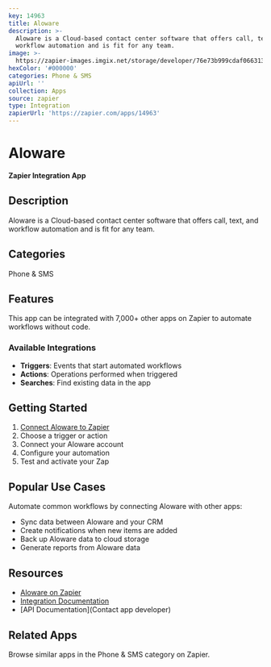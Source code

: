 ```yaml
---
key: 14963
title: Aloware
description: >-
  Aloware is a Cloud-based contact center software that offers call, text, and
  workflow automation and is fit for any team.
image: >-
  https://zapier-images.imgix.net/storage/developer/76e73b999cdaf0663131b72f2a12f55d.png?auto=format%2Ccompress&ixlib=python-3.0.0&q=50
hexColor: '#000000'
categories: Phone & SMS
apiUrl: ''
collection: Apps
source: zapier
type: Integration
zapierUrl: 'https://zapier.com/apps/14963'
---
```

# Aloware

**Zapier Integration App**

## Description

Aloware is a Cloud-based contact center software that offers call, text, and workflow automation and is fit for any team.

## Categories

Phone & SMS

## Features

This app can be integrated with 7,000+ other apps on Zapier to automate workflows without code.

### Available Integrations

- **Triggers**: Events that start automated workflows
- **Actions**: Operations performed when triggered
- **Searches**: Find existing data in the app

## Getting Started

1. [Connect Aloware to Zapier](https://zapier.com/apps/14963)
2. Choose a trigger or action
3. Connect your Aloware account
4. Configure your automation
5. Test and activate your Zap

## Popular Use Cases

Automate common workflows by connecting Aloware with other apps:

- Sync data between Aloware and your CRM
- Create notifications when new items are added
- Back up Aloware data to cloud storage
- Generate reports from Aloware data

## Resources

- [Aloware on Zapier](https://zapier.com/apps/14963)
- [Integration Documentation](https://zapier.com/apps/14963/integrations)
- [API Documentation](Contact app developer)

## Related Apps

Browse similar apps in the Phone & SMS category on Zapier.
